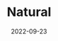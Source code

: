 ---
cover: "./IMG_7448.jpg"
date: "2022-09-23"
title: "Natural"
areas:
  - New Hampshire
  - Utah
---